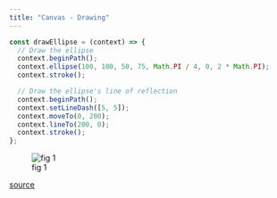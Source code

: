 ```yaml
---
title: "Canvas - Drawing"
---
```



```JSX
const drawEllipse = (context) => {
  // Draw the ellipse
  context.beginPath();
  context.ellipse(100, 100, 50, 75, Math.PI / 4, 0, 2 * Math.PI);
  context.stroke();

  // Draw the ellipse's line of reflection
  context.beginPath();
  context.setLineDash([5, 5]);
  context.moveTo(0, 200);
  context.lineTo(200, 0);
  context.stroke();
};
```

![fig 1](../images/canvas1.PNG)


[source](https://github.com/rarmero/labscifolavioleta/tree/main/src/canvasex1){.external}